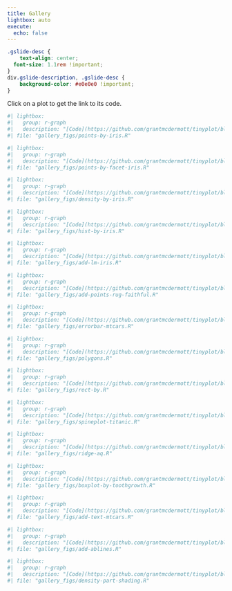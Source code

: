```yaml
---
title: Gallery
lightbox: auto
execute:
  echo: false
---
```


```css
.gslide-desc {
	text-align: center;
  font-size: 1.1rem !important;
}
div.gslide-description, .gslide-desc {
	background-color: #e0e0e0 !important;
}
```

Click on a plot to get the link to its code.

::: {layout-ncol=2}

```r
#| lightbox:
#|   group: r-graph
#|   description: "[Code](https://github.com/grantmcdermott/tinyplot/blob/main/vignettes/gallery_figs/points-by-iris.R){target='_blank'}"
#| file: "gallery_figs/points-by-iris.R"
```

```r
#| lightbox:
#|   group: r-graph
#|   description: "[Code](https://github.com/grantmcdermott/tinyplot/blob/main/vignettes/gallery_figs/points-by-facet-iris.R){target='_blank'}"
#| file: "gallery_figs/points-by-facet-iris.R"
```

```r
#| lightbox:
#|   group: r-graph
#|   description: "[Code](https://github.com/grantmcdermott/tinyplot/blob/main/vignettes/gallery_figs/density-by-iris.R){target='_blank'}"
#| file: "gallery_figs/density-by-iris.R"
```

```r
#| lightbox:
#|   group: r-graph
#|   description: "[Code](https://github.com/grantmcdermott/tinyplot/blob/main/vignettes/gallery_figs/hist-by-iris.R){target='_blank'}"
#| file: "gallery_figs/hist-by-iris.R"
```

```r
#| lightbox:
#|   group: r-graph
#|   description: "[Code](https://github.com/grantmcdermott/tinyplot/blob/main/vignettes/gallery_figs/add-lm-iris.R){target='_blank'}"
#| file: "gallery_figs/add-lm-iris.R"
```

```r
#| lightbox:
#|   group: r-graph
#|   description: "[Code](https://github.com/grantmcdermott/tinyplot/blob/main/vignettes/gallery_figs/add-points-rug-faithful.R){target='_blank'}"
#| file: "gallery_figs/add-points-rug-faithful.R"
```

```r
#| lightbox:
#|   group: r-graph
#|   description: "[Code](https://github.com/grantmcdermott/tinyplot/blob/main/vignettes/gallery_figs/errorbar-mtcars.R){target='_blank'}"
#| file: "gallery_figs/errorbar-mtcars.R"
```

```r
#| lightbox:
#|   group: r-graph
#|   description: "[Code](https://github.com/grantmcdermott/tinyplot/blob/main/vignettes/gallery_figs/polygons.R){target='_blank'}"
#| file: "gallery_figs/polygons.R"
```

```r
#| lightbox:
#|   group: r-graph
#|   description: "[Code](https://github.com/grantmcdermott/tinyplot/blob/main/vignettes/gallery_figs/rect-by.R){target='_blank'}"
#| file: "gallery_figs/rect-by.R"
```

```r
#| lightbox:
#|   group: r-graph
#|   description: "[Code](https://github.com/grantmcdermott/tinyplot/blob/main/vignettes/gallery_figs/spineplot-titanic.R){target='_blank'}"
#| file: "gallery_figs/spineplot-titanic.R"
```

```r
#| lightbox:
#|   group: r-graph
#|   description: "[Code](https://github.com/grantmcdermott/tinyplot/blob/main/vignettes/gallery_figs/ridge-aq.R){target='_blank'}"
#| file: "gallery_figs/ridge-aq.R"
```

```r
#| lightbox:
#|   group: r-graph
#|   description: "[Code](https://github.com/grantmcdermott/tinyplot/blob/main/vignettes/gallery_figs/boxplot-by-toothgrowth.R){target='_blank'}"
#| file: "gallery_figs/boxplot-by-toothgrowth.R"
```

```r
#| lightbox:
#|   group: r-graph
#|   description: "[Code](https://github.com/grantmcdermott/tinyplot/blob/main/vignettes/gallery_figs/add-text-mtcars.R){target='_blank'}"
#| file: "gallery_figs/add-text-mtcars.R"
```

```r
#| lightbox:
#|   group: r-graph
#|   description: "[Code](https://github.com/grantmcdermott/tinyplot/blob/main/vignettes/gallery_figs/add-ablines.R){target='_blank'}"
#| file: "gallery_figs/add-ablines.R"
```

```r
#| lightbox:
#|   group: r-graph
#|   description: "[Code](https://github.com/grantmcdermott/tinyplot/blob/main/vignettes/gallery_figs/density-part-shading.R){target='_blank'}"
#| file: "gallery_figs/density-part-shading.R"
```

:::
